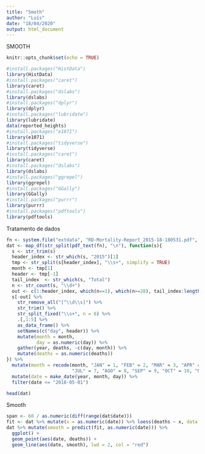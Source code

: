 ```yaml
---
title: "Smoth"
author: "Luís"
date: "18/04/2020"
output: html_document
---
```

SMOOTH


```r
knitr::opts_chunk$set(echo = TRUE)

#install.packages("HistData")
library(HistData)
#install.packages("caret")
library(caret)
#install.packages("dslabs")
library(dslabs)
#install.packages("dplyr")
library(dplyr)
#install.packages("lubridate")
library(lubridate)
data(reported_heights)
#install.packages("e1071")
library(e1071)
#install.packages("tidyverse")
library(tidyverse)
#install.packages("caret")
library(caret)
#install.packages("dslabs")
library(dslabs)
#install.packages("ggrepel")
library(ggrepel)
#install.packages("GGally")
library(GGally)
#install.packages("purrr")
library(purrr)
#install.packages("pdftools")
library(pdftools)


```

Tratamento de dados
```r
fn <- system.file("extdata", "RD-Mortality-Report_2015-18-180531.pdf", package="dslabs")
dat <- map_df(str_split(pdf_text(fn), "\n"), function(s){
  s <- str_trim(s)
  header_index <- str_which(s, "2015")[1]
  tmp <- str_split(s[header_index], "\\s+", simplify = TRUE)
  month <- tmp[1]
  header <- tmp[-1]
  tail_index  <- str_which(s, "Total")
  n <- str_count(s, "\\d+")
  out <- c(1:header_index, which(n==1), which(n>=28), tail_index:length(s))
  s[-out] %>%
    str_remove_all("[^\\d\\s]") %>%
    str_trim() %>%
    str_split_fixed("\\s+", n = 6) %>%
    .[,1:5] %>%
    as_data_frame() %>% 
    setNames(c("day", header)) %>%
    mutate(month = month,
           day = as.numeric(day)) %>%
    gather(year, deaths, -c(day, month)) %>%
    mutate(deaths = as.numeric(deaths))
}) %>%
  mutate(month = recode(month, "JAN" = 1, "FEB" = 2, "MAR" = 3, "APR" = 4, "MAY" = 5, "JUN" = 6, 
                        "JUL" = 7, "AGO" = 8, "SEP" = 9, "OCT" = 10, "NOV" = 11, "DEC" = 12)) %>%
  mutate(date = make_date(year, month, day)) %>%
  filter(date <= "2018-05-01")

head(dat)
```


Smooth
```r
span <- 60 / as.numeric(diff(range(dat$date)))
fit <- dat %>% mutate(x = as.numeric(date)) %>% loess(deaths ~ x, data = ., span = span, degree = 1)
dat %>% mutate(smooth = predict(fit, as.numeric(date))) %>%
  ggplot() +
  geom_point(aes(date, deaths)) +
  geom_line(aes(date, smooth), lwd = 2, col = "red")
```